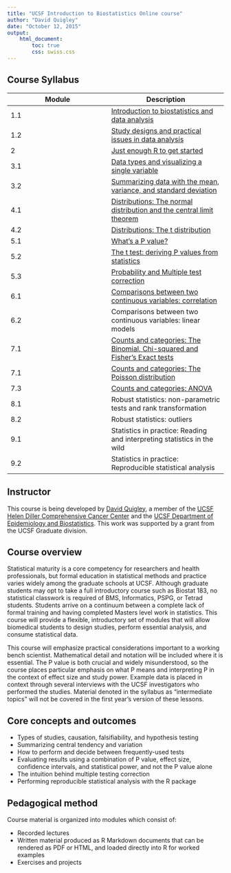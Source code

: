 ```yaml
---
title: "UCSF Introduction to Biostatistics Online course"
author: "David Quigley"
date: "October 12, 2015"
output: 
    html_document:
        toc: true
        css: swiss.css
---
```


Course Syllabus
-------------------

Module | Description 
------ | ------- 
1.1    | [Introduction to biostatistics and data analysis](module_01.1.html)
1.2    | [Study designs and practical issues in data analysis](module_01.2.html)
2      | [Just enough R to get started](module_02.html)
3.1    | [Data types and visualizing a single variable](module_03.1.html)
3.2    | [Summarizing data with the mean, variance, and standard deviation](module_03.2.html)
4.1    | [Distributions: The normal distribution and the central limit theorem](module_04.1.html)
4.2    | [Distributions: The t distribution](module_04.3.html)
5.1    | [What's a P value?](module_05.1.html)
5.2    | [The t test: deriving P values from statistics](module_05.2.html)
5.3    | [Probability and Multiple test correction](module_05.3.html)
6.1    | [Comparisons between two continuous variables: correlation](module_05.1.html)
6.2    | Comparisons between two continuous variables: linear models
7.1    | [Counts and categories: The Binomial, Chi-squared and Fisher's Exact tests](module_07.1.html)
7.1    | [Counts and categories: The Poisson distribution](module_07.2.html)
7.3    | [Counts and categories: ANOVA](module_07.3.html)
8.1    | Robust statistics: non-parametric tests and rank transformation
8.2    | Robust statistics: outliers
9.1    | Statistics in practice: Reading and interpreting statistics in the wild
9.2    | Statistics in practice: Reproducible statistical analysis

Instructor
-------------------

This course is being developed by [David Quigley](http://davidquigley.com), a member of the [UCSF Helen Diller Comprehensive Cancer Center](http://cancer.ucsf.edu) and the [UCSF Department of Epidemiology and Biostatistics](http://epibiostat.ucsf.edu). This work was supported by a grant from the UCSF Graduate division.

Course overview
-------------------

Statistical maturity is a core competency for researchers and health professionals, but formal education in statistical methods and practice varies widely among the graduate schools at UCSF. Although graduate students may opt to take a full introductory course such as Biostat 183, no statistical classwork is required of BMS, Informatics, PSPG, or Tetrad students. Students arrive on a continuum between a complete lack of formal training and having completed Masters level work in statistics. This course will provide a flexible, introductory set of modules that will allow biomedical students to design studies, perform essential analysis, and consume statistical data.

This course will emphasize practical considerations important to a working bench scientist. Mathematical detail and notation will be included where it is essential. The P value is both crucial and widely misunderstood, so the course places particular emphasis on what P means and interpreting P in the context of effect size and study power. Example data is placed in context through several interviews with the UCSF investigators who performed the studies. Material denoted in the syllabus as "intermediate topics" will not be covered in the first year’s version of these lessons.

Core concepts and outcomes 
----------------------------

* Types of studies, causation, falsifiability, and hypothesis testing
* Summarizing central tendency and variation 
* How to perform and decide between frequently-used tests
* Evaluating results using a combination of P value, effect size, confidence intervals, and statistical power, and not the P value alone
* The intuition behind multiple testing correction
* Performing reproducible statistical analysis with the R package

Pedagogical method
----------------------------

Course material is organized into modules which consist of:

* Recorded lectures
* Written material produced as R Markdown documents that can be rendered as PDF or HTML, and loaded directly into R for worked examples
* Exercises and projects

